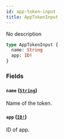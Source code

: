```yaml
---
id: app-token-input
title: AppTokenInput
---
```


No description

```graphql
type AppTokenInput {
  name: String
  app: ID!
}
```

### Fields

#### `name` ([`String`](/docs/developer/api-reference/scalars/string))

Name of the token.

#### `app` ([`ID!`](/docs/developer/api-reference/scalars/id))

ID of app.
